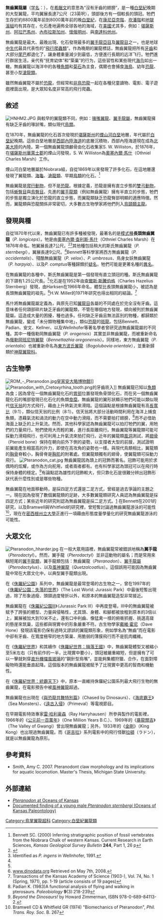 {{更新|time=2019-07-18T01:56:21+00:00}}
{{Expand language|en|time=2019-07-18T01:56:21+00:00}}
{{Automatic Taxobox
| fossil_range = [[白堊紀|白堊紀]]晚期，{{fossil_range|86|84.5|earliest=88|latest=80}}
| image = Pteranodon-sternbergi_jconway.jpg
| image_width = 220px
| image_caption =  斯氏無齒翼龍
| taxon=Pteranodon
| authority = [[奥塞内尔·查利斯·马什|Marsh]]，1876
| type_species = [[長頭無齒翼龍|長頭無齒翼龍]]<br>''Pteranodon longiceps''
| type_species_authority = [[奥塞内尔·查利斯·马什|Marsh]]，1876
| subdivision_ranks = 其他[[種|種]]
| subdivision = 
* [[乔斯坦伯格翼龙属|斯氏無齒翼龍]]？ ''P. sternbergi''<br><small>Harksen，1966 </small>
| synonyms =
* 西方翼龙属 Occidentalia <small>Miller，1972</small>
* 长头翼龙属 Longicepia <small>Miller，1978</small>
* [[乔斯坦伯格翼龙属|乔斯坦伯格翼龙属]]？ ''Geosternbergia'' <small>Miller，1978</small>
* [[道恩翼龙属|道恩翼龙属]]？ ''Dawndraco'' <small>Kellner，2010</small>
}}

'''無齒翼龍屬'''（[[学名|学名]]：{{lang|la|''Pteranodon''}}），在[[希臘文|希臘文]]的意思為“沒有牙齒的翅膀”，是一種[[白堊紀|白堊紀]]晚期的大型翼龍，平均翼展長達7公尺（23英呎），頭部後方有一個較長的頭冠。牠們生存於約8800萬年前到8000萬年前的晚[[白堊紀|白堊紀]]，在[[康尼亞克階|康尼亞克階]]、[[坎潘階|坎潘階]]和[[地獄溪組|地獄溪組]]均有其存在，化石產地遍佈全球各地的海域，在[[美國|美國]]尤其多，例如：[[堪薩斯州|堪薩斯州]]、[[阿拉巴馬州|阿拉巴馬州]]、[[內布拉斯加州|內布拉斯加州]]、[[懷俄明州|懷俄明州]]、與[[南達科他州|南達科他州]]。

無齒翼龍是最大、最晚出現、化石發現最多的[[翼手龍亞目|翼手龍亞目]]及[[翼龍目|翼龍目]]之一，也是地球[[中生代|中生代]]最具代表性的“[[飛行爬蟲類|飛行爬蟲類]]”。作為晚期的翼龍標誌，無齒翼龍把所有[[牙齒|牙齒]]和大部分[[尾巴|尾巴]]都退化了，讓身體重量減少到最低，方便進行長期的远洋飞行。牠們進行群居生活，亲代有“抚育幼体”和“築巢”的行为，這些習性和某些現代[[海鸟|海鸟]]如出一轍。無齒翼龍以海洋中的各種[[魚類|魚類]]和[[菊石|菊石]]為主食，偶爾也會捕食[[海鳥|海鳥]]、幼年[[恐龍|恐龍]]、甚至小型[[滄龍類|滄龍類]]。

雖然無齒翼龍不屬於[[恐龍|恐龍]]，但經常和[[非鳥恐龍|非鳥恐龍]]一起在各種兒童讀物、電影、電子遊戲裡面出現，是大眾知名度非常高的飛行爬蟲。

== 敘述 ==
[[File:HNHM2.JPG|thumb]] 
與較早的翼龍類不同，例如：[[喙嘴翼龍|喙嘴翼龍]]、[[翼手龍屬|翼手龍屬]]，無齒翼龍擁有缺乏牙齒的喙狀嘴，類似現代[[鳥類|鳥類]]。

在1870年，無齒翼龍的化石首次發現於[[堪薩斯州|堪薩斯州]]的[[煙山河|煙山河]][[白堊|白堊]]地層，年代屬於[[白堊紀|白堊紀]]晚期。這些白堊地層是[[西部內陸海道|西部內陸海道]]的底層沉積物，西部內陸海道現在成為[[北美大陸|北美大陸]]的內陸。第一個無齒翼龍頭顱骨由化石收集家S. W. Williston，於1876年，在[[堪薩斯州|堪薩斯州]][[華萊士郡|華萊士郡]]的煙山河發現，S. W. Williston為[[奧塞內爾·馬什|奧塞內爾·馬什]]（Othniel Charles Marsh）工作。

煙山河白堊地層屬於Niobrara組，自從1869年以來發現了許多化石，在這地層還發現了翼龍類、[[海龜|海龜]]、[[滄龍類|滄龍類]]、早期[[鳥類|鳥類]]的化石。<ref>Bennett SC. (2000) Inferring stratigraphic position of fossil vertebrates from the Niobrara Chalk of western Kansas. Current Research in Earth Sciences, ''Kansas Geological Survey Bulletin'' '''244''', Part 1, 26 p</ref>

無齒翼龍是[[爬行動物|爬行動物]]，但不是[[恐龍|恐龍]]。根據定義，恐龍是擁有直立步態的[[雙弓動物|雙弓動物]]，包括[[蜥臀目|蜥臀目]]與[[鳥臀目|鳥臀目]]。先進的[[翼手龍類|翼手龍類]]（例如無齒翼龍）擁有半直立的步態，牠們的步態是獨立演化於恐龍的直立步態，而翼龍類缺乏恐龍臀部明顯的適應特徵。然而，翼龍類與恐龍關係非常密切，大多數古生物學家將他們列入[[鳥頸類主龍|鳥頸類主龍]]。

== 發現與種 ==
自從1870年代以來，無齒翼龍已有許多種被發現，最著名的是[[模式種|模式種]]'''長頭無齒翼龍'''（''P. longiceps''）。牠是由[[奧塞內爾·查利斯·馬什|奧塞內爾·查利斯·馬什]]（Othniel Charles Marsh）在1876年命名。牠翼展長達7公尺。<ref name=PW96>{{cite book |last=Wellnhofer |first=Peter |title=The Illustrated Encyclopedia of Pterosaurs |url=https://archive.org/details/illustratedencyc0000well_v0o5 |origyear=1991 |year=1996 |publisher=Barnes and Noble Books |location=New York |isbn=0-7607-0154-7 |pages=[https://archive.org/details/illustratedencyc0000well_v0o5/page/139 139] }}</ref><ref>Identified as ''P. ingens'' in Wellnhofer, 1991.</ref>其他種包括稍大的斯氏無齒翼龍（''P. sternbergi''），翼展長達9公尺。<ref name=PW96/>Bennett等科學家將西方無齒翼龍（''P. occidentalis''）、殘酷無齒翼龍（''P. velox''）、''P. umbrosus''、鳥身女妖無齒翼龍（''P. harpyia''）、以及''P. comptus''等種歸類於[[疑名|疑名]]，牠們可能是更著名種的[[異名|異名]]。

在無齒翼龍的各種中，斯氏無齒翼龍是第一個發現有直立頭冠的種。斯氏無齒翼龍的下頜有1.25公尺長。<ref name="BTD" />化石是在1952年由[[查爾斯·斯騰伯格|查爾斯·斯騰伯格]]（Charles Hazelius Sternberg）發現，由Harksen在1966年命名，體型比長頭無齒翼龍小，被認為是長頭無齒翼龍的祖先。<ref>[http://www.dinodata.org/index.php?option=com_content&task=view&id=7795&Itemid=147 www.dinodata.org] {{Wayback|url=http://www.dinodata.org/index.php?option=com_content&task=view&id=7795&Itemid=147 |date=20160305011522 }} Retrieved on May 7th, 2008.</ref>H.W. Miller的1971年研究也得出相同的結論。<ref>Transactions of the Kansas Academy of Science (1903-), Vol. 74, No. 1 (Spring, 1971), pp. 1-19   (article consists of 19 pages)</ref>

馬什將無齒翼龍屬定義為，與原先已知[[翼龍目|翼龍目]]各屬的不同處在於完全沒有牙齒。這意味者任何頜部碎片缺乏牙齒的翼龍類，不管在哪個地方發現，傾向被列於無齒翼龍屬。這造成大量的困擾，種也過多。任何缺乏牙齒且無法區別的物種，都歸類於無齒翼龍，變成「未分類物種集中地」，類似[[恐龍|恐龍]]的[[斑龍|斑龍]]。包括Bennett、Padian、安文、Kellner、以及Wellnhofer等著名學者曾研究過無齒翼龍屬的不同種。其中一種俄勒岡無齒翼龍（''P. orogensis''）其實並非無齒翼龍，而被重新命名為[[班尼特翼龍|俄勒岡班尼特翼龍]]（''Bennettazhia oregonensis''）。同樣地，東方無齒翼龍（''P. orientalis''）也被重新命名為[[波氏翼龍|東方波氏翼龍]]（''Bogolubovia orientale''），並重新歸類於[[神龍翼龍科|神龍翼龍科]]。

== 古生物學 ==
[[File:ROM_-_Pteranodon.jpg|thumb]][[皇家安大略博物館|皇家安大略博物館]]]]
[[File:Pteranodon_with_Cretoxyrhina_tooth.png|thumb]]的牙齒崁入]] 
無齒翼龍已知以[[魚類|魚類]]為食；因為曾在一個無齒翼龍化石的[[胃部|胃部]]位置發現魚骨頭化石，而在另一個無齒翼龍化石的嘴部發現已化石化的魚類[[食糜|食糜]]。無齒翼龍的翼形狀顯示牠們可能以類似現代[[信天翁|信天翁]]的方式飛行，藉由上升熱氣流來滑翔。這個論點是根據無齒翼龍有高[[長寬比|長寬比]]（9:1），類似信天翁的比例（8:1）。信天翁將大部分活動時間利用在海洋上捕食魚類，憑藉氣流和渦流的動力在空中動力滑翔，而不需要拍打翅膀，<ref>Padian K. (1983)A functional analysis of flying and walking in pterosaurs.  ''Paleobiology'' '''9'''(3):218-239</ref>而不必借助海面上缺乏的上升氣流。然而，其他科學家認為無齒翼龍可以拍打牠們的翼，用牠們的力量飛行。牠們使用大而輕的翼，進行長距離飛行。無齒翼龍等翼龍類可能可採動力滑翔飛行，也可利用上升氣流來拍打飛行。近年的翼龍類[[風洞|風洞]]測試，將[[翅骨|翅骨]]（Pteroid bone）保持在朝向前外下側的姿勢，以支撐者大型的前膜，測試證明前翼能產生相當高的升力，即使在高攻角的姿勢也一樣。與現代鳥類相比，翼龍類的[[胸骨|胸骨]]脊較小，胸骨脊是[[胸肌|胸肌]]的附著處。但翼龍類獨有的翅骨，使翼龍類可採動力飛行。
[[File:Pteranodon_cat.jpg|thumb]]
無齒翼龍因為頭上的冠飾而著名。冠飾可能用於求偶時的炫耀，或作為方向舵用，或者兩者都有。也有科學家認為頭冠可以在飛行時保持身體的穩定。<ref name="BTD">''Beyond the Dinosaurs!'' by Howard Zimmerman, ISBN 978-0-689-84113-2.</ref>有論點認為雄性的冠飾較大，但只靠化石是很難分辨出冠飾形狀代表什麼性別或是哪些物種。

無齒翼龍在地面移動時，是採四足方式還是二足方式，曾經是過去爭論的主題之一。現在因為發現了數個翼龍類的足跡，大多數翼龍類研究人員認為無齒翼龍是採四足方式；某些近年的研究則認為無齒翼龍是採二足方式。[http://www.ucmp.berkeley.edu/diapsids/pterosauria.html] {{Wayback|url=http://www.ucmp.berkeley.edu/diapsids/pterosauria.html |date=20040611204511 }}在Bennett在2001的研究，以及Bramwell與Whitfield的研究裡，曾短暫討論過無齒翼龍游泳的可能性<ref>Bramwell CD & Whitfield GR (1974) "Biomechanics of Pteranodon", ''Phil. Trans. Roy. Soc.'' B. 267</ref>，現在在[[密西根州立大學|密西根州立大學]]正進行一項藉由形態度量學量化的研究無齒翼龍游泳的可能性。

== 大眾文化 ==
[[File:Pteranodon_hharder.jpg|thumb]]
在一般大眾用語裡，無齒翼龍常被錯誤地稱為'''翼手龍'''（''Pterodactyl''）。然而，翼手龍（''Pterodactyl''）並非這動物的屬名；而是常用來稱短尾的[[翼手龍類|翼手龍類]]，翼手龍類包括：無齒翼龍（''Pteranodon''）、[[翼手龍屬|翼手龍屬]]（''Pterodactylus''）、以及[[風神翼龍|風神翼龍]]（''Quetzalcoatlus''）。這個誤用可能因為無齒翼龍中常在大眾文化中，以典型翼手龍類出現。

在《[[侏羅紀公園|侏羅紀公園]]》系列中，無齒翼龍是最常登場的古生物之一，曾在1997年的《[[侏羅紀公園：失落的世界|侏羅紀公園：失落的世界]]》（The Lost World: Jurassic Park）中最後短暫出現過，除了形象過瘦、頭頸過度彎折以外，和原本的無齒翼龍造型非常接近。

無齒翼龍在《[[侏羅紀公園III|侏羅紀公園III]]》（Jurassic Park III）中再度登場，III中的無齒翼龍被赋予了誇張的體型、力量與侵略性，尤其頭、身體、和腳都被放粗到原本的3倍以上，翼展被加大到10米不止，還有口中利齒、像猛禽一樣的俯衝抓握、挑選高聳的懸崖來筑巢，這些都與現實中的形象嚴重不符。古生物學家[[戴維·霍尼|戴維·霍尼]]（Dave Hone）發現該電影仍保有過時又謬誤的翼龍類形象，例如學名為“無齒”而在電影中卻有牙齒、在寬度極窄的地方築巢、用脆弱的薄膜飛行而不是肌肉纖維。

在《[[侏羅紀世界|侏羅紀世界]]》和其續作《[[侏羅紀世界：隕落王國|侏羅紀世界：隕落王國]]》中，無齒翼龍體型又被縮小至5米左右（只有前作的一半，比現實中要小），頭冠被嚴重縮短，但是擁有了可以一擊就刺穿[[直升機|直升機]][[擋風玻璃|擋風玻璃]]的“鋼針型鳥嘴”，並能夠集體狩獵、合作，在面對障礙物時還能垂直起降。這個版本的無齒翼龍被賦予了比現實中更高的智商和機動性。

在《[[侏羅紀世界：統霸天下|侏羅紀世界：統霸天下]]》中，原本一直維持侏儸紀公園系列最大飛行生物的無齒翼龍，在電影預告中被[[風神翼龍|風神翼龍]]超過。

無齒翼龍也出現在《[[與恐龍共舞特別篇|與恐龍共舞特別篇]]》（Chased by Dinosaurs）、《[[海底霸王|海底霸王]]》（Sea Monsters）、《[[遠古入侵|遠古入侵]]》（Primeval）等電視節目。

在早期電影特效專家[[雷·哈利豪森|雷·哈利豪森]]（Ray Harryhausen）所參與製作的電影裡，1966年的《[[公元前一百萬年|公元前一百萬年]]》（One Million Years B.C.）、1969年的《[[暴龍關吉|暴龍關吉]]》（The Valley of Gwangi）曾出現無齒翼龍；另外，1933年的《[[金剛_(1933年電影)|金剛]]》（King Kong）也出現過無齒翼龍。而《[[哥吉拉|哥吉拉]]》系列電影中的飛行怪獸[[拉頓_(特攝怪獸)|拉頓]]（ラドン），就是以無齒翼龍為原形。

== 參考資料 ==
{{reflist}}
* Smith, Amy C. 2007. Pteranodont claw morphology and its implications for aquatic locomotion. Master's Thesis, Michigan State University.

== 外部連結 ==
* [http://www.oceansofkansas.com/Pteranodon.html ''Pteranodon'' at Oceans of Kansas] {{Wayback|url=http://www.oceansofkansas.com/Pteranodon.html |date=20130126165854 }}
* [http://www.oceansofkansas.com/Ptero-dig.html Documented finding of a young male ''Pteranodon sternbergi'' (Oceans of Kansas Paleontology)] {{Wayback|url=http://www.oceansofkansas.com/Ptero-dig.html |date=20121017001255 }}
{{翼龍目|P.}}
{{Taxonbar|from=Q245060}}

[[Category:鳥掌翼龍超科|Category:鳥掌翼龍超科]]
[[Category:白堊紀翼龍類|Category:白堊紀翼龍類]]